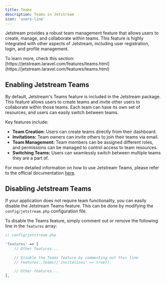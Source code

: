 ```yaml
---
title: Teams
description: Teams in Jetstream
icon: 'users-line'
---
```


Jetstream provides a robust team management feature that allows users to create, manage, and collaborate within teams. This feature is highly integrated with other aspects of Jetstream, including user registration, login, and profile management.

<Tip>
To learn more, check this section: [https://jetstream.laravel.com/features/teams.html](https://jetstream.laravel.com/features/teams.html)
</Tip>

## Enabling Jetstream Teams

By default, Jetstream's Teams feature is included in the Jetstream package. This feature allows users to create teams and invite other users to collaborate within those teams. Each team can have its own set of resources, and users can easily switch between teams.

Key features include:
- **Team Creation:** Users can create teams directly from their dashboard.
- **Invitations:** Team owners can invite others to join their teams via email.
- **Team Management:** Team members can be assigned different roles, and permissions can be managed to control access to team resources.
- **Switching Teams:** Users can seamlessly switch between multiple teams they are a part of.

For more detailed information on how to use Jetstream Teams, please refer to the official documentation [here](https://jetstream.laravel.com/features/teams.html).

## Disabling Jetstream Teams

If your application does not require team functionality, you can easily disable the Jetstream Teams feature. This can be done by modifying the `config/jetstream.php` configuration file.

To disable the Teams feature, simply comment out or remove the following line in the `features` array:

```php
// config/jetstream.php

'features' => [
    // Other features...

    // Disable the Teams feature by commenting out this line
    // Features::teams(['invitations' => true]),

    // Other features...
],
